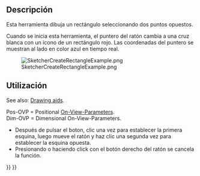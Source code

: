 <languages/>

<div class="mw-translate-fuzzy">
{{Docnav/es
|[[Sketcher_CreatePolyline/es|Polilínea]]
|[[Sketcher_CompCreateRegularPolygon/es|Crear polígono regular]]
|[[Sketcher_Workbench/es|Croquizador]]
|IconL=Sketcher_CreatePolyline.svg
|IconC=Workbench_Sketcher.svg
|IconR=Sketcher_CompCreateRegularPolygon.png
}}
</div>

<div class="mw-translate-fuzzy">
{{GuiCommand/es
|Name=Sketcher CreateRectangle
|Name/es=Croquizador CrearRectángulo
|Workbenches=[[Sketcher Workbench/es|Croquizador]]
|MenuLocation=Croquizador→ Geometrías del Croquizador → Crear rectángulo
|Shortcut={{KEY|R}}
|SeeAlso=[[Sketcher_CreatePolyline/es|Croquizador Polilínea]]
}}
</div>

<span id="Description"></span>
==Descripción==

<div class="mw-translate-fuzzy">
Esta herramienta dibuja un rectángulo seleccionando dos puntos opuestos.

Cuando se inicia esta herramienta, el puntero del ratón cambia a una cruz blanca con un icono de un rectángulo rojo. Las coordenadas del puntero se muestran al lado en color azul en tiempo real.
</div>

[[Image:SketcherCreateRectangleExample.png‎]]

<span id="Usage"></span>
==Utilización==

See also: [[Sketcher_Workbench#Drawing_aids|Drawing aids]].

Pos-OVP = Positional [[Sketcher_Preferences#General|On-View-Parameters]]. {{Version|1.0}}<br>
Dim-OVP = Dimensional On-View-Parameters. {{Version|1.0}}

<div class="mw-translate-fuzzy">
* Después de pulsar el {{Button|[[File:Sketcher_CreateRectangle.svg|16px]] [[Sketcher_CreateRectangle/es|Crear Rectángulo]]}}  boton, clic una vez para establecer la primera esquina, luego mueve el ratón y haz clic una segunda vez para establecer la esquina opuesta.
* Presionando {{KEY|Esc}} o haciendo click con el botón derecho del ratón se cancela la función.
</div>


<div class="mw-translate-fuzzy">
{{Docnav/es
|[[Sketcher_CreatePolyline/es|Polilínea]]
|[[Sketcher_CompCreateRegularPolygon/es|Crear polígono regular]]
|[[Sketcher_Workbench/es|Croquizador]]
|IconL=Sketcher_CreatePolyline.svg
|IconC=Workbench_Sketcher.svg
|IconR=Sketcher_CompCreateRegularPolygon.png
}}
</div>

{{Sketcher_Tools_navi{{#translation:}}}}
{{Userdocnavi{{#translation:}}}}